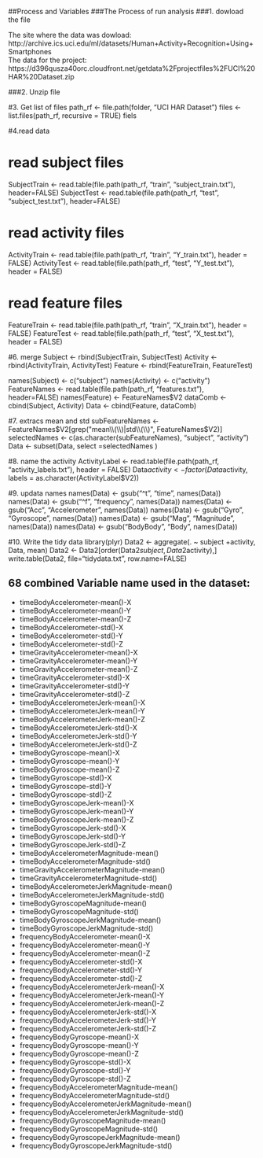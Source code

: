 ##Process and Variables
###The Process of run analysis
###1. dowload the file

The site where the data was dowload:  
http://archive.ics.uci.edu/ml/datasets/Human+Activity+Recognition+Using+Smartphones      
The data for the project:  
https://d396qusza40orc.cloudfront.net/getdata%2Fprojectfiles%2FUCI%20HAR%20Dataset.zip

###2. Unzip file

#3. Get list of files
path_rf <- file.path(folder, "UCI HAR Dataset")
files <- list.files(path_rf, recursive = TRUE)
fiels

#4.read data

# read subject files
SubjectTrain <- read.table(file.path(path_rf, "train", "subject_train.txt"), header=FALSE)
SubjectTest <- read.table(file.path(path_rf, "test", "subject_test.txt"), header=FALSE)

# read activity files
ActivityTrain <- read.table(file.path(path_rf, "train", "Y_train.txt"), header = FALSE)
ActivityTest <- read.table(file.path(path_rf, "test", "Y_test.txt"), header = FALSE)

# read feature files
FeatureTrain <- read.table(file.path(path_rf, "train", "X_train.txt"), header = FALSE)
FeatureTest <- read.table(file.path(path_rf, "test", "X_test.txt"), header = FALSE)

#6. merge
Subject <- rbind(SubjectTrain, SubjectTest)
Activity <- rbind(ActivityTrain, ActivityTest)
Feature <- rbind(FeatureTrain, FeatureTest)

names(Subject) <- c("subject")
names(Activity) <- c("activity")
FeatureNames <- read.table(file.path(path_rf, "features.txt"), header=FALSE)
names(Feature) <-  FeatureNames$V2
dataComb <- cbind(Subject, Activity)
Data <- cbind(Feature, dataComb)

#7. extracs mean and std
subFeatureNames <- FeatureNames$V2[grep("mean\\(\\)|std\\(\\)", FeatureNames$V2)]
selectedNames <- c(as.character(subFeatureNames), "subject", "activity")
Data <- subset(Data, select =selectedNames )

#8. name the activity
ActivityLabel <- read.table(file.path(path_rf, "activity_labels.txt"), header = FALSE)
Data$activity <-factor(Data$activity, labels = as.character(ActivityLabel$V2))

#9. updata names
names(Data) <- gsub("^t", "time", names(Data))
names(Data) <- gsub("^f", "frequency", names(Data))
names(Data) <- gsub("Acc", "Accelerometer", names(Data))
names(Data) <- gsub("Gyro", "Gyroscope", names(Data))
names(Data) <- gsub("Mag", "Magnitude", names(Data))
names(Data) <- gsub("BodyBody", "Body", names(Data))

#10. Write the tidy data
library(plyr)
Data2 <- aggregate(. ~ subject +activity, Data, mean)
Data2 <- Data2[order(Data2$subject,Data2$activity),]
write.table(Data2, file="tidydata.txt", row.name=FALSE)

**68 combined Variable name used in the dataset:**          
--------------------------------
- timeBodyAccelerometer-mean()-X              
- timeBodyAccelerometer-mean()-Y              
- timeBodyAccelerometer-mean()-Z              
- timeBodyAccelerometer-std()-X               
- timeBodyAccelerometer-std()-Y
- timeBodyAccelerometer-std()-Z
- timeGravityAccelerometer-mean()-X
- timeGravityAccelerometer-mean()-Y
- timeGravityAccelerometer-mean()-Z
- timeGravityAccelerometer-std()-X
- timeGravityAccelerometer-std()-Y
- timeGravityAccelerometer-std()-Z
- timeBodyAccelerometerJerk-mean()-X
- timeBodyAccelerometerJerk-mean()-Y
- timeBodyAccelerometerJerk-mean()-Z
- timeBodyAccelerometerJerk-std()-X
- timeBodyAccelerometerJerk-std()-Y
- timeBodyAccelerometerJerk-std()-Z
- timeBodyGyroscope-mean()-X
- timeBodyGyroscope-mean()-Y
- timeBodyGyroscope-mean()-Z
- timeBodyGyroscope-std()-X
- timeBodyGyroscope-std()-Y
- timeBodyGyroscope-std()-Z
- timeBodyGyroscopeJerk-mean()-X
- timeBodyGyroscopeJerk-mean()-Y
- timeBodyGyroscopeJerk-mean()-Z
- timeBodyGyroscopeJerk-std()-X
- timeBodyGyroscopeJerk-std()-Y
- timeBodyGyroscopeJerk-std()-Z
- timeBodyAccelerometerMagnitude-mean()
- timeBodyAccelerometerMagnitude-std()
- timeGravityAccelerometerMagnitude-mean()
- timeGravityAccelerometerMagnitude-std()
- timeBodyAccelerometerJerkMagnitude-mean()
- timeBodyAccelerometerJerkMagnitude-std()
- timeBodyGyroscopeMagnitude-mean()
- timeBodyGyroscopeMagnitude-std()
- timeBodyGyroscopeJerkMagnitude-mean()
- timeBodyGyroscopeJerkMagnitude-std()
- frequencyBodyAccelerometer-mean()-X
- frequencyBodyAccelerometer-mean()-Y
- frequencyBodyAccelerometer-mean()-Z
- frequencyBodyAccelerometer-std()-X
- frequencyBodyAccelerometer-std()-Y
- frequencyBodyAccelerometer-std()-Z
- frequencyBodyAccelerometerJerk-mean()-X
- frequencyBodyAccelerometerJerk-mean()-Y
- frequencyBodyAccelerometerJerk-mean()-Z
- frequencyBodyAccelerometerJerk-std()-X
- frequencyBodyAccelerometerJerk-std()-Y
- frequencyBodyAccelerometerJerk-std()-Z
- frequencyBodyGyroscope-mean()-X
- frequencyBodyGyroscope-mean()-Y
- frequencyBodyGyroscope-mean()-Z
- frequencyBodyGyroscope-std()-X
- frequencyBodyGyroscope-std()-Y
- frequencyBodyGyroscope-std()-Z
- frequencyBodyAccelerometerMagnitude-mean()
- frequencyBodyAccelerometerMagnitude-std()
- frequencyBodyAccelerometerJerkMagnitude-mean()
- frequencyBodyAccelerometerJerkMagnitude-std()
- frequencyBodyGyroscopeMagnitude-mean()
- frequencyBodyGyroscopeMagnitude-std()
- frequencyBodyGyroscopeJerkMagnitude-mean()
- frequencyBodyGyroscopeJerkMagnitude-std()
